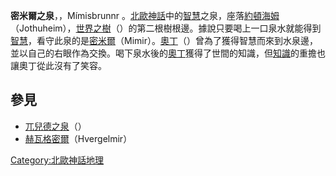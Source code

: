 {{noteTA
|1=zh:兀兒德;zh-hans:乌尔德;zh-hk:烏爾德;zh-tw:烏爾德;
}}

'''密米爾之泉'''，{{lang|en|Well of Mimir}}，Mímisbrunnr 。[[北歐神話|北歐神話]]中的[[智慧|智慧]]之泉，座落[[約頓海姆|約頓海姆]]（Jothuheim），[[世界之樹|世界之樹]]（{{lang|en|Yggdrasil}}）的第二根樹根邊。據說只要喝上一口泉水就能得到[[智慧|智慧]]，看守此泉的是[[密米爾|密米爾]]（Mimir）。[[奧丁|奧丁]]（{{lang|en|Odin}}）曾為了獲得智慧而來到水泉邊，並以自己的右眼作為交換。喝下泉水後的[[奧丁|奧丁]]獲得了世間的知識，但[[知識|知識]]的重擔也讓奧丁從此沒有了笑容。

==參見==
*[[兀兒德之泉|兀兒德之泉]]（{{lang|en|Well of Urd}}）
*[[赫瓦格密爾|赫瓦格密爾]]（Hvergelmir） 

{{北歐神話}}
{{北歐神話小作品}}

[[Category:北歐神話地理|Category:北歐神話地理]]